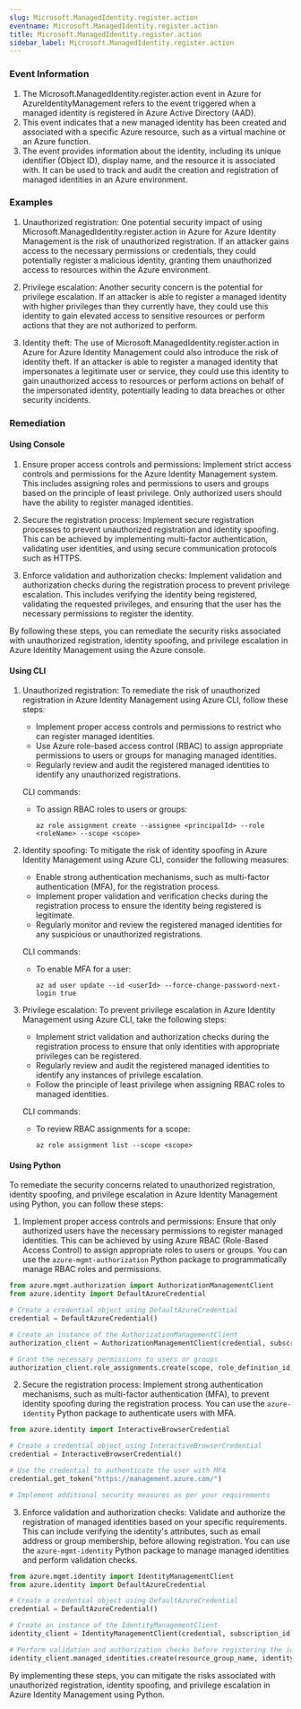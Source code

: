 ```yaml
--- 
slug: Microsoft.ManagedIdentity.register.action
eventname: Microsoft.ManagedIdentity.register.action
title: Microsoft.ManagedIdentity.register.action
sidebar_label: Microsoft.ManagedIdentity.register.action
---
```

                       
### Event Information

1. The Microsoft.ManagedIdentity.register.action event in Azure for AzureIdentityManagement refers to the event triggered when a managed identity is registered in Azure Active Directory (AAD).
2. This event indicates that a new managed identity has been created and associated with a specific Azure resource, such as a virtual machine or an Azure function.
3. The event provides information about the identity, including its unique identifier (Object ID), display name, and the resource it is associated with. It can be used to track and audit the creation and registration of managed identities in an Azure environment.


### Examples

1. Unauthorized registration: One potential security impact of using Microsoft.ManagedIdentity.register.action in Azure for Azure Identity Management is the risk of unauthorized registration. If an attacker gains access to the necessary permissions or credentials, they could potentially register a malicious identity, granting them unauthorized access to resources within the Azure environment.

2. Privilege escalation: Another security concern is the potential for privilege escalation. If an attacker is able to register a managed identity with higher privileges than they currently have, they could use this identity to gain elevated access to sensitive resources or perform actions that they are not authorized to perform.

3. Identity theft: The use of Microsoft.ManagedIdentity.register.action in Azure for Azure Identity Management could also introduce the risk of identity theft. If an attacker is able to register a managed identity that impersonates a legitimate user or service, they could use this identity to gain unauthorized access to resources or perform actions on behalf of the impersonated identity, potentially leading to data breaches or other security incidents.

### Remediation

#### Using Console

1. Ensure proper access controls and permissions: Implement strict access controls and permissions for the Azure Identity Management system. This includes assigning roles and permissions to users and groups based on the principle of least privilege. Only authorized users should have the ability to register managed identities.

2. Secure the registration process: Implement secure registration processes to prevent unauthorized registration and identity spoofing. This can be achieved by implementing multi-factor authentication, validating user identities, and using secure communication protocols such as HTTPS.

3. Enforce validation and authorization checks: Implement validation and authorization checks during the registration process to prevent privilege escalation. This includes verifying the identity being registered, validating the requested privileges, and ensuring that the user has the necessary permissions to register the identity.

By following these steps, you can remediate the security risks associated with unauthorized registration, identity spoofing, and privilege escalation in Azure Identity Management using the Azure console.

#### Using CLI

1. Unauthorized registration: To remediate the risk of unauthorized registration in Azure Identity Management using Azure CLI, follow these steps:
   - Implement proper access controls and permissions to restrict who can register managed identities.
   - Use Azure role-based access control (RBAC) to assign appropriate permissions to users or groups for managing managed identities.
   - Regularly review and audit the registered managed identities to identify any unauthorized registrations.

   CLI commands:
   - To assign RBAC roles to users or groups:
     ```
     az role assignment create --assignee <principalId> --role <roleName> --scope <scope>
     ```

2. Identity spoofing: To mitigate the risk of identity spoofing in Azure Identity Management using Azure CLI, consider the following measures:
   - Enable strong authentication mechanisms, such as multi-factor authentication (MFA), for the registration process.
   - Implement proper validation and verification checks during the registration process to ensure the identity being registered is legitimate.
   - Regularly monitor and review the registered managed identities for any suspicious or unauthorized registrations.

   CLI commands:
   - To enable MFA for a user:
     ```
     az ad user update --id <userId> --force-change-password-next-login true
     ```

3. Privilege escalation: To prevent privilege escalation in Azure Identity Management using Azure CLI, take the following steps:
   - Implement strict validation and authorization checks during the registration process to ensure that only identities with appropriate privileges can be registered.
   - Regularly review and audit the registered managed identities to identify any instances of privilege escalation.
   - Follow the principle of least privilege when assigning RBAC roles to managed identities.

   CLI commands:
   - To review RBAC assignments for a scope:
     ```
     az role assignment list --scope <scope>
     ```

#### Using Python

To remediate the security concerns related to unauthorized registration, identity spoofing, and privilege escalation in Azure Identity Management using Python, you can follow these steps:

1. Implement proper access controls and permissions: Ensure that only authorized users have the necessary permissions to register managed identities. This can be achieved by using Azure RBAC (Role-Based Access Control) to assign appropriate roles to users or groups. You can use the `azure-mgmt-authorization` Python package to programmatically manage RBAC roles and permissions.

```python
from azure.mgmt.authorization import AuthorizationManagementClient
from azure.identity import DefaultAzureCredential

# Create a credential object using DefaultAzureCredential
credential = DefaultAzureCredential()

# Create an instance of the AuthorizationManagementClient
authorization_client = AuthorizationManagementClient(credential, subscription_id)

# Grant the necessary permissions to users or groups
authorization_client.role_assignments.create(scope, role_definition_id, principal_id)
```

2. Secure the registration process: Implement strong authentication mechanisms, such as multi-factor authentication (MFA), to prevent identity spoofing during the registration process. You can use the `azure-identity` Python package to authenticate users with MFA.

```python
from azure.identity import InteractiveBrowserCredential

# Create a credential object using InteractiveBrowserCredential
credential = InteractiveBrowserCredential()

# Use the credential to authenticate the user with MFA
credential.get_token("https://management.azure.com/")

# Implement additional security measures as per your requirements
```

3. Enforce validation and authorization checks: Validate and authorize the registration of managed identities based on your specific requirements. This can include verifying the identity's attributes, such as email address or group membership, before allowing registration. You can use the `azure-mgmt-identity` Python package to manage managed identities and perform validation checks.

```python
from azure.mgmt.identity import IdentityManagementClient
from azure.identity import DefaultAzureCredential

# Create a credential object using DefaultAzureCredential
credential = DefaultAzureCredential()

# Create an instance of the IdentityManagementClient
identity_client = IdentityManagementClient(credential, subscription_id)

# Perform validation and authorization checks before registering the identity
identity_client.managed_identities.create(resource_group_name, identity_name, location)
```

By implementing these steps, you can mitigate the risks associated with unauthorized registration, identity spoofing, and privilege escalation in Azure Identity Management using Python.


 